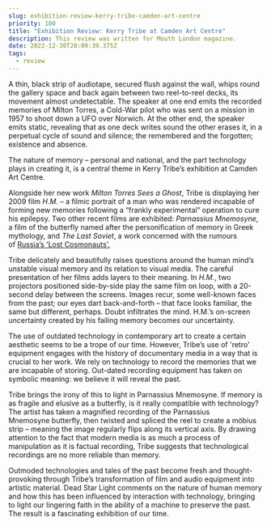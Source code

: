 ```yaml
---
slug: exhibition-review-kerry-tribe-camden-art-centre
priority: 100
title: "Exhibition Review: Kerry Tribe at Camden Art Centre"
description: This review was written for Mouth London magazine.
date: 2022-12-30T20:09:39.375Z
tags:
  - review
---
```

A thin, black strip of audiotape, secured flush against the wall, whips round the gallery space and back again between two reel-to-reel decks, its movement almost undetectable. The speaker at one end emits the recorded memories of Milton Torres, a Cold-War pilot who was sent on a mission in 1957 to shoot down a UFO over Norwich. At the other end, the speaker emits static, revealing that as one deck writes sound the other erases it, in a perpetual cycle of sound and silence; the remembered and the forgotten; existence and absence. 

The nature of memory – personal and national, and the part technology plays in creating it, is a central theme in Kerry Tribe’s exhibition at Camden Art Centre.

Alongside her new work *Milton Torres Sees a Ghost*, Tribe is displaying her 2009 film *H.M.* – a filmic portrait of a man who was rendered incapable of forming new memories following a “frankly experimental” operation to cure his epilepsy. Two other recent films are exhibited: *Parnassius Mnemosyne*, a film of the butterfly named after the personification of memory in Greek mythology, and *The Last Soviet*, a work concerned with the rumours of [Russia’s 'Lost Cosmonauts'.](http://en.wikipedia.org/wiki/Censorship_of_images_in_the_Soviet_Union#Lost_cosmonaut)

Tribe delicately and beautifully raises questions around the human mind’s unstable visual memory and its relation to visual media. The careful presentation of her films adds layers to their meaning. In *H.M.*, two projectors positioned side-by-side play the same film on loop, with a 20-second delay between the screens. Images recur, some well-known faces from the past; our eyes dart back-and-forth – that face looks familiar, the same but different, perhaps. Doubt infiltrates the mind. H.M.’s on-screen uncertainty created by his failing memory becomes our uncertainty. 

The use of outdated technology in contemporary art to create a certain aesthetic seems to be a trope of our time. However, Tribe’s use of 'retro' equipment engages with the history of documentary media in a way that is crucial to her work. We rely on technology to record the memories that we are incapable of storing. Out-dated recording equipment has taken on symbolic meaning: we believe it will reveal the past.

Tribe brings the irony of this to light in Parnassius Mnemosyne. If memory is as fragile and elusive as a butterfly, is it really compatible with technology? The artist has taken a magnified recording of the Parnassius Mnemosyne butterfly, then twisted and spliced the reel to create a möbius strip – meaning the image regularly flips along its vertical axis. By drawing attention to the fact that modern media is as much a process of manipulation as it is factual recording, Tribe suggests that technological recordings are no more reliable than memory.

Outmoded technologies and tales of the past become fresh and thought-provoking through Tribe’s transformation of film and audio equipment into artistic material. Dead Star Light comments on the nature of human memory and how this has been influenced by interaction with technology, bringing to light our lingering faith in the ability of a machine to preserve the past. The result is a fascinating exhibition of our time.